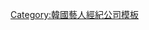 {{Navbox
|name   = Artist Company
|title  = [[Artist Company]]
|above  = 
|listclass = hlist
|titlestyle = background-color:#BC8F8F
|groupstyle = background-color:#BC8F8F
|belowstyle = background-color:#BC8F8F
|group1 = 創辦人
|list1  =
*[[李政宰]]、[[鄭雨盛]]
|group2= 旗下演員
|list2=
{{Navbox subgroup
 |groupstyle = background-color:#E6C3C3
 |group1 = 男演員
 |list1 =
*[[李政宰]]
*[[鄭雨盛]]
*[[裴晟佑]]
*[[申正根]]
*{{link-ko|鄭原仲|정원중}}
*{{link-ko|韓成天|한성천}}
*{{link-ko|車來亨|차래형}}
*{{link-ko|金鍾洙|김종수_(배우)}}
*{{link-ko|閔武濟|민무제}}
*孫旻顥
*張宇赫
*姜申哲
*[[張東周 (男演員)|張東周]]
*[[P.O]]
 |group2 = 女演員
 |list2 =
*[[廉晶雅]]
*[[高雅羅]]
*[[李絮]]
*[[李伊]]
*[[李詩雅]]
*[[朴素淡]]
*金世璘
*[[金叡園]]
*[[趙怡賢]]
|group3 = 離開的旗下藝人
|list3  =
*[[河正宇]]
*[[孫知賢]]
*[[金義聖]]
*[[高我星]]
}}
|below= [http://www.artistcompany.co.kr/ '''官方網站''']
}}
<noinclude>
[[Category:韓國藝人經紀公司模板]]
</noinclude>